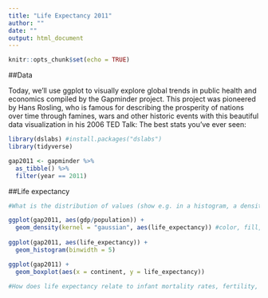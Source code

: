 ```yaml
---
title: "Life Expectancy 2011"
author: ""
date: ""
output: html_document
---
```


```r
knitr::opts_chunk$set(echo = TRUE)
```

##Data

Today, we'll use ggplot to visually explore global trends in public health and economics compiled by the Gapminder project. This project was pioneered by Hans Rosling, who is famous for describing the prosperity of nations over time through famines, wars and other historic events with this beautiful data visualization in his 2006 TED Talk: The best stats you've ever seen:

```r
library(dslabs) #install.packages("dslabs")
library(tidyverse)
```

```r
gap2011 <- gapminder %>% 
  as_tibble() %>% 
  filter(year == 2011)
```

##Life expectancy

```r
#What is the distribution of values (show e.g. in a histogram, a density plot, or boxplot (or all three!)) and does that vary based on continent?

ggplot(gap2011, aes(gdp/population)) +
  geom_density(kernel = "gaussian", aes(life_expectancy)) #color, fill, group, linetype, size, weight  
    
ggplot(gap2011, aes(life_expectancy)) +
  geom_histogram(binwidth = 5) 

ggplot(gap2011) +
  geom_boxplot(aes(x = continent, y = life_expectancy))
  
#How does life expectancy relate to infant mortality rates, fertility, population size, or GDP? How many variables can you display on the same plot and is the most effective or visually appealing way to display the patterns?
```

